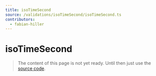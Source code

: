 ```yaml
---
title: isoTimeSecond
source: /validations/isoTimeSecond/isoTimeSecond.ts
contributors:
  - fabian-hiller
---
```


# isoTimeSecond

> The content of this page is not yet ready. Until then just use the [source code](https://github.com/fabian-hiller/valibot/blob/main/library/src/validations/isoTimeSecond/isoTimeSecond.ts).
